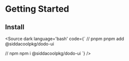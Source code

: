 
# Getting Started

## Install

<Source dark language='bash' code={`
// pnpm
pnpm add @siddacoolpkg/dodo-ui

// npm
npm i @siddacoolpkg/dodo-ui
`} />
